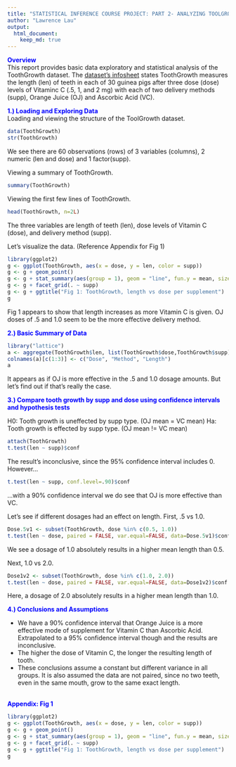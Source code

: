 ```yaml
---
title: "STATISTICAL INFERENCE COURSE PROJECT: PART 2- ANALYZING TOOLGROWTH DATA"
author: "Lawrence Lau"
output: 
  html_document:
    keep_md: true
---
```


**<font color=blue> Overview </font>**<br>
This report provides basic data exploratory and statistical analysis of the ToothGrowth dataset.  The [dataset's infosheet](http://www.inside-r.org/r-doc/datasets/ToothGrowth) states ToothGrowth measures the length (len) of teeth in each of 30 guinea pigs after three dose (dose) levels of Vitaminc C (.5, 1, and 2 mg) with each of two delivery methods (supp), Orange Juice (OJ) and Ascorbic Acid (VC).

**<font color=blue> 1.) Loading and Exploring Data </font>**<br>
Loading and viewing the structure of the ToolGrowth dataset.
```r
data(ToothGrowth)
str(ToothGrowth)
```
We see there are 60 observations (rows) of 3 variables (columns), 2 numeric (len and dose) and 1 factor(supp).


Viewing a summary of ToothGrowth.
```r
summary(ToothGrowth)
``` 


Viewing the first few lines of ToothGrowth.
```r
head(ToothGrowth, n=2L)
```
The three variables are length of teeth (len), dose levels of Vitamin C (dose), and delivery method (supp).  

Let's visualize the data. (Reference Appendix for Fig 1)
```r
library(ggplot2)
g <- ggplot(ToothGrowth, aes(x = dose, y = len, color = supp))
g <- g + geom_point()
g <- g + stat_summary(aes(group = 1), geom = "line", fun.y = mean, size = 1, col = "black")
g <- g + facet_grid(. ~ supp)
g <- g + ggtitle("Fig 1: ToothGrowth, length vs dose per supplement")
g
```

Fig 1 appears to show that length increases as more Vitamin C is given.  OJ doses of .5 and 1.0 seem to be the more effective delivery method.  

**<font color=blue> 2.) Basic Summary of Data </font>**<br>
```r
library("lattice")
a <- aggregate(ToothGrowth$len, list(ToothGrowth$dose,ToothGrowth$supp),FUN=function(x) c(mean = mean(x), sd = sd(x)))
colnames(a)[c(1:3)] <- c("Dose", "Method", "Length")
a
```
It appears as if OJ is more effective in the .5 and 1.0 dosage amounts.  But let's find out if that's really the case.  

**<font color=blue> 3.) Compare tooth growth by supp and dose using confidence intervals and hypothesis tests </font>**<br>

H0: Tooth growth is uneffected by supp type.  (OJ mean = VC mean)
Ha: Tooth growth is effected by supp type.  (OJ mean != VC mean)
```r
attach(ToothGrowth)
t.test(len ~ supp)$conf
```
The result's inconclusive, since the 95% confidence interval includes 0. However...

```r
t.test(len ~ supp, conf.level=.90)$conf
```
...with a 90% confidence interval we do see that OJ is more effective than VC.  

Let's see if different dosages had an effect on length.  First, .5 vs 1.0. 
```r
Dose.5v1 <- subset(ToothGrowth, dose %in% c(0.5, 1.0))
t.test(len ~ dose, paired = FALSE, var.equal=FALSE, data=Dose.5v1)$conf
```
We see a dosage of 1.0 absolutely results in a higher mean length than 0.5.  

Next, 1.0 vs 2.0.
```r
Dose1v2 <- subset(ToothGrowth, dose %in% c(1.0, 2.0))
t.test(len ~ dose, paired = FALSE, var.equal=FALSE, data=Dose1v2)$conf
```
Here, a dosage of 2.0 absolutely results in a higher mean length than 1.0. 

**<font color=blue> 4.) Conclusions and Assumptions</font>**<br>

* We have a 90% confidence interval that Orange Juice is a more effective mode of supplement for Vitamin C than Ascorbic Acid. Extrapolated to a 95% confidence interval though and the results are inconclusive. 
* The higher the dose of Vitamin C, the longer the resulting length of tooth.  
* These conclusions assume a constant but different variance in all groups.  It is also assumed the data are not paired, since no two teeth, even in the same mouth, grow to the same exact length.   
<br>
<p>

**<font color=blue> Appendix: Fig 1</font>**<br>

```r
library(ggplot2)
g <- ggplot(ToothGrowth, aes(x = dose, y = len, color = supp))
g <- g + geom_point()
g <- g + stat_summary(aes(group = 1), geom = "line", fun.y = mean, size = 1, col = "black")
g <- g + facet_grid(. ~ supp)
g <- g + ggtitle("Fig 1: ToothGrowth, length vs dose per supplement")
g
```
